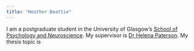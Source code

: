 ```yaml
---
title: "Heather Beattie"
---
```


I am a postgraduate student in the University of Glasgow's
[School of Psychology and Neuroscience](https://www.gla.ac.uk/schools/psychologyneuroscience/).
My supervisor is [Dr Helena Paterson](https://www.gla.ac.uk/schools/psychologyneuroscience/staff/helenapaterson/). My thesis topic is
